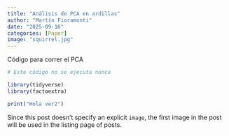 ```yaml
---
title: "Análisis de PCA en ardillas"
author: "Martín Fioramonti"
date: "2025-09-16"
categories: [Paper]
image: "squirrel.jpg"
---
```


Código para correr el PCA

``` r
# Este código no se ejecuta nunca

library(tidyverse)
library(factoextra)

print("Hola ver2")
```

Since this post doesn't specify an explicit `image`, the first image in the post will be used in the listing page of posts.
